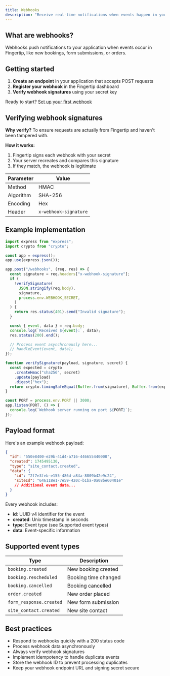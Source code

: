 ```yaml
---
title: Webhooks
description: "Receive real-time notifications when events happen in your Fingertip account."
---
```


## What are webhooks?

Webhooks push notifications to your application when events occur in Fingertip, like new bookings, form submissions, or orders.

## Getting started

1. **Create an endpoint** in your application that accepts POST requests
2. **Register your webhook** in the Fingertip dashboard
3. **Verify webhook signatures** using your secret key

Ready to start? [Set up your first webhook](https://fingertip.com/webhooks)

## Verifying webhook signatures

**Why verify?** To ensure requests are actually from Fingertip and haven't been tampered with.

**How it works:**

1. Fingertip signs each webhook with your secret
2. Your server recreates and compares this signature
3. If they match, the webhook is legitimate

| Parameter | Value                 |
| --------- | --------------------- |
| Method    | HMAC                  |
| Algorithm | SHA-256               |
| Encoding  | Hex                   |
| Header    | `x-webhook-signature` |

## Example implementation

```js
import express from "express";
import crypto from "crypto";

const app = express();
app.use(express.json());

app.post("/webhooks", (req, res) => {
  const signature = req.headers["x-webhook-signature"];
  if (
    !verifySignature(
      JSON.stringify(req.body),
      signature,
      process.env.WEBHOOK_SECRET,
    )
  ) {
    return res.status(401).send("Invalid signature");
  }

  const { event, data } = req.body;
  console.log(`Received ${event}:`, data);
  res.status(200).end();

  // Process event asynchronously here...
  // handleEvent(event, data);
});

function verifySignature(payload, signature, secret) {
  const expected = crypto
    .createHmac("sha256", secret)
    .update(payload)
    .digest("hex");
  return crypto.timingSafeEqual(Buffer.from(signature), Buffer.from(expected));
}

const PORT = process.env.PORT || 3000;
app.listen(PORT, () => {
  console.log(`Webhook server running on port ${PORT}`);
});
```

## Payload format

Here's an example webhook payload:

```json
{
  "id": "550e8400-e29b-41d4-a716-446655440000",
  "created": 1745495130,
  "type": "site_contact.created",
  "data": {
    "id": "2f7e3feb-e155-486d-a84a-8809b42e9c24",
    "siteId": "646118e1-7e59-420c-b1ba-0a08be60401e"
    // Additional event data...
  }
}
```

Every webhook includes:

- **id**: UUID v4 identifier for the event
- **created**: Unix timestamp in seconds
- **type**: Event type (see Supported event types)
- **data**: Event-specific information

## Supported event types

| Type                    | Description          |
| ----------------------- | -------------------- |
| `booking.created`       | New booking created  |
| `booking.rescheduled`   | Booking time changed |
| `booking.cancelled`     | Booking cancelled    |
| `order.created`         | New order placed     |
| `form_response.created` | New form submission  |
| `site_contact.created`  | New site contact     |

## Best practices

- Respond to webhooks quickly with a 200 status code
- Process webhook data asynchronously
- Always verify webhook signatures
- Implement idempotency to handle duplicate events
- Store the webhook ID to prevent processing duplicates
- Keep your webhook endpoint URL and signing secret secure

